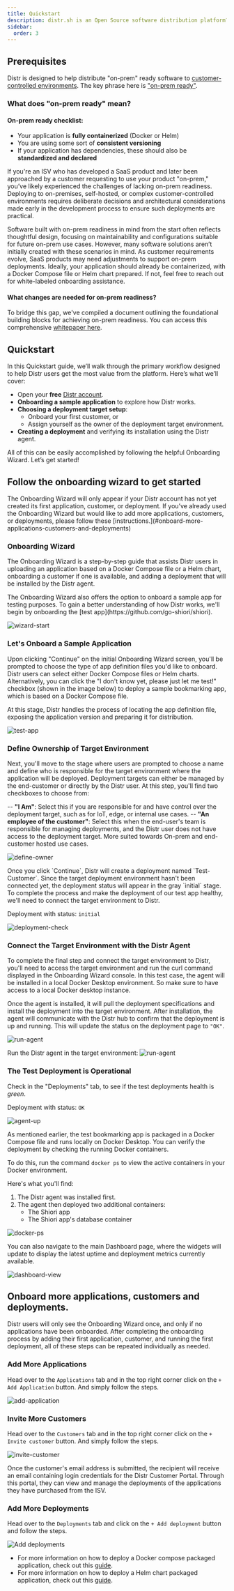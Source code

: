 ```yaml
---
title: Quickstart
description: distr.sh is an Open Source software distribution platform?
sidebar:
  order: 3
---
```



## Prerequisites

Distr is designed to help distribute "on-prem" ready software to [customer-controlled environments](https://glasskube.dev/blog/5-ways-to-succeed-without-access-to-customer-environments/). The key phrase here is ["on-prem ready"](https://glasskube.dev/white-paper/building-blocks/).

### What does "on-prem ready" mean?

#### On-prem ready checklist:

- Your application is **fully containerized** (Docker or Helm)
- You are using some sort of **consistent versioning**
- If your application has dependencies, these should also be **standardized and declared**

If you're an ISV who has developed a SaaS product and later been approached by a customer requesting to use your product "on-prem," you’ve likely experienced the challenges of lacking on-prem readiness. Deploying to on-premises, self-hosted, or complex customer-controlled environments requires deliberate decisions and architectural considerations made early in the development process to ensure such deployments are practical.

Software built with on-prem readiness in mind from the start often reflects thoughtful design, focusing on maintainability and configurations suitable for future on-prem use cases. However, many software solutions aren’t initially created with these scenarios in mind. As customer requirements evolve, SaaS products may need adjustments to support on-prem deployments. Ideally, your application should already be containerized, with a Docker Compose file or Helm chart prepared. If not, feel free to reach out for white-labeled onboarding assistance.

#### What changes are needed for on-prem readiness?

To bridge this gap, we've compiled a document outlining the foundational building blocks for achieving on-prem readiness. You can access this comprehensive [whitepaper here](https://glasskube.dev/white-paper/building-blocks/).

## Quickstart

In this Quickstart guide, we’ll walk through the primary workflow designed to help Distr users get the most value from the platform. Here’s what we’ll cover:

- Open your **free** [Distr account](https://distr.sh/).
- **Onboarding a sample application** to explore how Distr works.
- **Choosing a deployment target setup**:
  - Onboard your first customer, or
  - Assign yourself as the owner of the deployment target environment.
- **Creating a deployment** and verifying its installation using the Distr agent.

All of this can be easily accomplished by following the helpful Onboarding Wizard. Let’s get started!

## Follow the onboarding wizard to get started

<Aside type="note" title="Warning">
  The Onboarding Wizard will only appear if your Distr account has not yet
  created its first application, customer, or deployment. If you’ve already used
  the Onboarding Wizard but would like to add more applications, customers, or
  deployments, please follow these
  [instructions.](#onboard-more-applications-customers-and-deployments)
</Aside>

### Onboarding Wizard

The Onboarding Wizard is a step-by-step guide that assists Distr users in uploading an application based on a Docker Compose file or a Helm chart, onboarding a customer if one is available, and adding a deployment that will be installed by the Distr agent.

<Aside type="note" title="Info">
  The Onboarding Wizard also offers the option to onboard a sample app for
  testing purposes. To gain a better understanding of how Distr works, we'll
  begin by onboarding the [test app](https://github.com/go-shiori/shiori).
</Aside>

![wizard-start](../../../../assets/docs/getting-started/quickstart/wizard-start.png)

### Let's Onboard a Sample Application

Upon clicking "Continue" on the initial Onboarding Wizard screen, you'll be prompted to choose the type of app definition files you'd like to onboard. Distr users can select either Docker Compose files or Helm charts. Alternatively, you can click the "I don't know yet, please just let me test!" checkbox (shown in the image below) to deploy a sample bookmarking app, which is based on a Docker Compose file.

At this stage, Distr handles the process of locating the app definition file, exposing the application version and preparing it for distribution.

![test-app](../../../../assets/docs/getting-started/quickstart/wizard-test.png)

### Define Ownership of Target Environment

Next, you'll move to the stage where users are prompted to choose a name and define who is responsible for the target environment where the application will be deployed. Deployment targets can either be managed by the end-customer or directly by the Distr user. At this step, you'll find two checkboxes to choose from:

-- **"I Am"**: Select this if you are responsible for and have control over the deployment target, such as for IoT, edge, or internal use cases.
-- **"An employee of the customer"**: Select this when the end-user's team is responsible for managing deployments, and the Distr user does not have access to the deployment target. More suited towards On-prem and end-customer hosted use cases.

![define-owner](../../../../assets/docs/getting-started/quickstart/customer-creation.png)

<Aside type="note" title="Info">
  Once you click `Continue`, Distr will create a deployment named
  `Test-Customer`. Since the target deployment environment hasn't been connected
  yet, the deployment status will appear in the gray `initial` stage. To
  complete the process and make the deployment of our test app healthy, we'll
  need to connect the target environment to Distr.
</Aside>

Deployment with status: `initial`

![deployment-check](../../../../assets/docs/getting-started/quickstart/app-created.png)

### Connect the Target Environment with the Distr Agent

To complete the final step and connect the target environment to Distr, you'll need to access the target environment and run the curl command displayed in the Onboarding Wizard console. In this test case, the agent will be installed in a local Docker Desktop environment. So make sure to have access to a local Docker desktop instance.

Once the agent is installed, it will pull the deployment specifications and install the deployment into the target environment. After installation, the agent will communicate with the Distr hub to confirm that the deployment is up and running. This will update the status on the deployment page to `"OK"`.

![run-agent](../../../../assets/docs/getting-started/quickstart/connection-command.png)

Run the Distr agent in the target environment:
![run-agent](../../../../assets/docs/getting-started/quickstart/run-command.png)

### The Test Deployment is Operational

Check in the "Deployments" tab, to see if the test deployments health is _green_.

Deployment with status: `OK`

![agent-up](../../../../assets/docs/getting-started/quickstart/deployment-healthy.png)

As mentioned earlier, the test bookmarking app is packaged in a Docker Compose file and runs locally on Docker Desktop. You can verify the deployment by checking the running Docker containers.

To do this, run the command `docker ps` to view the active containers in your Docker environment.

Here's what you'll find:

1. The Distr agent was installed first.
2. The agent then deployed two additional containers:
   - The Shiori app
   - The Shiori app's database container

![docker-ps](../../../../assets/docs/getting-started/quickstart/docker-ps.png)

You can also navigate to the main Dashboard page, where the widgets will update to display the latest uptime and deployment metrics currently available.

![dashboard-view](../../../../assets/docs/getting-started/quickstart/dashboard-new-deploy.png)

## Onboard more applications, customers and deployments.

Distr users will only see the Onboarding Wizard once, and only if no applications have been onboarded. After completing the onboarding process by adding their first application, customer, and running the first deployment, all of these steps can be repeated individually as needed.

### Add More Applications

Head over to the `Applications` tab and in the top right corner click on the `+ Add Application` button. And simply follow the steps.

![add-application](../../../../assets/docs/getting-started/quickstart/add-app.png)

### Invite More Customers

Head over to the `Customers` tab and in the top right corner click on the `+ Invite customer` button. And simply follow the steps.

![invite-customer](../../../../assets/docs/getting-started/quickstart/add-customer.png)

<Aside type="note" title="Warning">
  Once the customer's email address is submitted, the recipient will receive an
  email containing login credentials for the Distr Customer Portal. Through this
  portal, they can view and manage the deployments of the applications they have
  purchased from the ISV.
</Aside>

### Add More Deployments

Head over to the `Deployments` tab and click on the `+ Add deployment` button and follow the steps.

![Add deployments](../../../../assets/docs/getting-started/quickstart/add-deploy.png)

- For more information on how to deploy a Docker compose packaged application, check out this [guide](/docs/guides/onboarding-a-docker-app/).
- For more information on how to deploy a Helm chart packaged application, check out this [guide](/docs/guides/onboarding-a-helm-app/).
